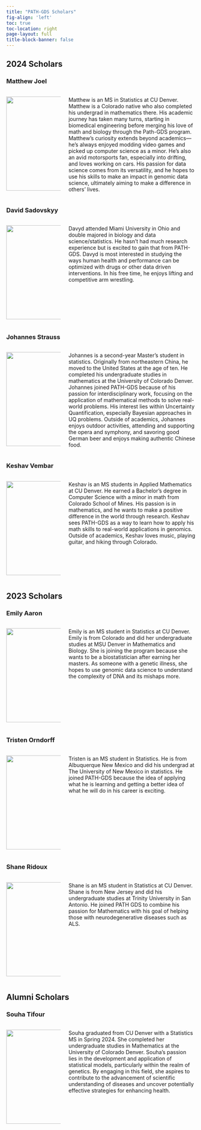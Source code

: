 ```yaml
---
title: "PATH-GDS Scholars"
fig-align: 'left'
toc: true
toc-location: right
page-layout: full
title-block-banner: false
---
```


## 2024 Scholars

### Matthew Joel

::: columns
::: {.column width="30%"}

![](scholars/joel.png){width=250px}
:::

::: {.column width="70%"}

Matthew is an MS in Statistics at CU Denver. Matthew is a Colorado native who also completed his undergrad in mathematics there. His academic journey has taken many turns, starting in biomedical engineering before merging his love of math and biology through the Path-GDS program. Matthew's curiosity extends beyond academics—he's always enjoyed modding video games and picked up computer science as a minor. He’s also an avid motorsports fan, especially into drifting, and loves working on cars. His passion for data science comes from its versatility, and he hopes to use his skills to make an impact in genomic data science, ultimately aiming to make a difference in others' lives. 

:::
:::

### David Sadovskyy

::: columns
::: {.column width="30%"}

![](scholars/sadovskyy.png){width=250px}
:::

::: {.column width="70%"}

Davyd attended Miami University in Ohio and double majored in biology and data science/statistics. He hasn’t had much research experience but is excited to gain that from PATH-GDS. Davyd is most interested in studying the ways human health and performance can be optimized with drugs or other data driven interventions. In his free time, he enjoys lifting and competitive arm wrestling.

:::
:::


### Johannes Strauss

::: columns
::: {.column width="30%"}

![](scholars/strauss.png){width=250px}
:::

::: {.column width="70%"}
Johannes is a second-year Master's student in statistics. Originally from northeastern China, he moved to the United States at the age of ten. He completed his undergraduate studies in mathematics at the University of Colorado Denver. Johannes joined PATH-GDS because of his passion for interdisciplinary work, focusing on the application of mathematical methods to solve real-world problems. His interest lies within Uncertainty Quantification, especially Bayesian approaches in UQ problems. Outside of academics, Johannes enjoys outdoor activities, attending and supporting the opera and symphony, and savoring good German beer and enjoys making authentic Chinese food. 
:::
:::

### Keshav Vembar

::: columns
::: {.column width="30%"}

![](scholars/vembar.png){width=250px}
:::

::: {.column width="70%"}
Keshav is an MS students in Applied Mathematics at CU Denver. He earned a Bachelor's degree in Computer Science with a minor in math from Colorado School of Mines. His passion is in mathematics, and he wants to make a positive difference in the world through research. Keshav sees PATH-GDS as a way to learn how to apply his math skills to real-world applications in genomics. Outside of academics, Keshav loves music, playing guitar, and hiking through Colorado. 
:::
:::

## 2023 Scholars

### Emily Aaron

::: columns
::: {.column width="30%"}

![](scholars/aaron.png){width=250px}
:::

::: {.column width="70%"}
Emily is an MS student in Statistics at CU Denver. Emily is from Colorado and did her undergraduate studies at MSU Denver in Mathematics and Biology. She is joining the program because she wants to be a biostatistician after earning her masters. As someone with a genetic illness, she hopes to use genomic data science to understand the complexity of DNA and its mishaps more.
:::
:::

### Tristen Orndorff

::: columns
::: {.column width="30%"}

![](scholars/orndorff.png){width=250px}
:::

::: {.column width="70%"}
Tristen is an MS student in Statistics. He is from Albuquerque New Mexico and did his undergrad at The University of New Mexico in statistics.  He joined PATH-GDS because the idea of applying what he is learning and getting a better idea of what he will do in his career is exciting. 
:::
:::

### Shane Ridoux

::: columns
::: {.column width="30%"}

![](scholars/ridoux.png){width=250px}
:::

::: {.column width="70%"}
Shane is an MS student in Statistics at CU Denver.  Shane is from New Jersey and did his undergraduate studies at Trinity University in San Antonio. He joined PATH GDS to combine his passion for Mathematics with his goal of helping those with neurodegenerative diseases such as ALS.
:::
:::

## Alumni Scholars

### Souha Tifour

::: columns
::: {.column width="30%"}

![](scholars/tifour.png){width=250px}
:::

::: {.column width="70%"}
Souha graduated from CU Denver with a Statistics MS in Spring 2024. She completed her undergraduate studies in Mathematics at the University of Colorado Denver. Souha’s passion lies in the development and application of statistical models, particularly within the realm of genetics. By engaging in this field, she aspires to contribute to the advancement of scientific understanding of diseases and uncover potentially effective strategies for enhancing health. 
:::
:::